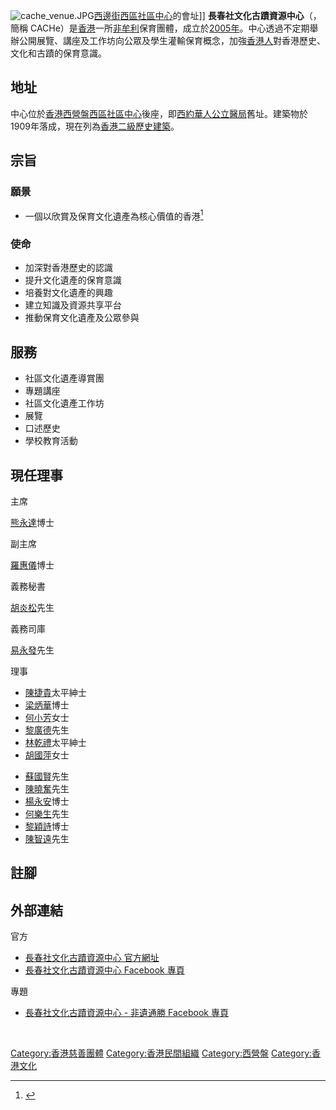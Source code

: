 {{Infobox Non-profit
|Non-profit_name   = 長春社文化古蹟資源中心 <br> The Conservancy Association Centre for Heritage
|Non-profit_logo   = [[File:Cache_logo_v.jpg|270px]]
|Non-profit_type   = [[文化保育|文化保育]]
|founded_date      = [[2005年|2005年]]
|founder           = 
|location          = {{HKG}}
|origins           = 
|key_people        = 
|area_served       = 香港
|product           = [[展覽|展覽]]<br>[[口述歷史|口述歷史]]<br>導賞活動<br>工作坊
|focus             = 文化保育
|method            = [[教育|社區教育]]
|revenue           = 
|endowment         = 
|num_volunteers    = 
|num_employees     = 
|num_members       = 
|subsid            = 
|owner             = 
|Non-profit_slogan = 
|homepage          = https://www.cache.org.hk
|dissolved         = 
|footnotes         = 
}}
[[File:cache_venue.JPG|thumb]][[西邊街|西邊街]][[西區社區中心|西區社區中心]]的會址]]
'''長春社文化古蹟資源中心'''（{{lang-en|The Conservancy Association Centre for Heritage}}，簡稱 CACHe）是[[香港|香港]]一所[[非牟利|非牟利]]保育團體，成立於[[2005年|2005年]]。中心透過不定期舉辦公開展覽、講座及工作坊向公眾及學生灌輸保育概念，加強[[香港人|香港人]]對香港歷史、文化和古蹟的保育意識。

==地址==
中心位於[[香港|香港]][[西營盤|西營盤]][[西區社區中心|西區社區中心]]後座，即[[西約華人公立醫局|西約華人公立醫局]]舊址。建築物於1909年落成，現在列為[[香港二級歷史建築|香港二級歷史建築]]。

==宗旨==
===願景===
*一個以欣賞及保育文化遺產為核心價值的香港<ref>{{cite web|author1=長春社文化古蹟資源中心|title=理念與架構|url=http://www.cache.org.hk/about.html|website=cache.org.hk|accessdate=2017-11-29|archive-date=2020-08-13|archive-url=https://web.archive.org/web/20200813073424/http://www.cache.org.hk/about.html|dead-url=no}}</ref>

===使命===
*加深對香港歷史的認識 
*提升文化遺產的保育意識 
*培養對文化遺產的興趣 
*建立知識及資源共享平台 
*推動保育文化遺產及公眾參與

==服務==
*社區文化遺產導賞團
*專題講座
*社區文化遺產工作坊
*展覽
*口述歷史
*學校教育活動

==現任理事==
;主席
[[熊永達|熊永達]]博士
;副主席
[[羅惠儀|羅惠儀]]博士
;義務秘書
[[胡炎松|胡炎松]]先生
;義務司庫
[[易永發|易永發]]先生
;理事
{{Col-begin}}
{{Col-2}}
*[[陳捷貴|陳捷貴]]太平紳士
*[[梁炳華|梁炳華]]博士 
*[[何小芳|何小芳]]女士 
*[[黎廣德|黎廣德]]先生 
*[[林乾禮|林乾禮]]太平紳士 
*[[胡國萍|胡國萍]]女士
{{Col-2}} 
*[[蘇國賢|蘇國賢]]先生 
*[[陳曉奮|陳曉奮]]先生 
*[[楊永安|楊永安]]博士 
*[[何樂生|何樂生]]先生 
*[[黎穎詩|黎穎詩]]博士 
*[[陳智遠|陳智遠]]先生
{{Col-end}}

==註腳==
{{reflist}}

==外部連結==
{{Col-begin}}
{{Col-2}}
;官方
* [http://www.cache.org.hk/ 長春社文化古蹟資源中心 官方網址] {{Wayback|url=http://www.cache.org.hk/ |date=20210116204746 }}
* [http://www.facebook.com/cache.org.hk 長春社文化古蹟資源中心 Facebook 專頁] {{Wayback|url=http://www.facebook.com/cache.org.hk |date=20200131085611 }}
{{Col-2}}
;專題
* [http://www.facebook.com/cache.ICH 長春社文化古蹟資源中心 - 非遺通勝 Facebook 專頁] {{Wayback|url=http://www.facebook.com/cache.ICH |date=20190710181044 }}
{{Col-end}}

<br>

[[Category:香港慈善團體|Category:香港慈善團體]]
[[Category:香港民間組織|Category:香港民間組織]]
[[Category:西營盤|Category:西營盤]]
[[Category:香港文化|Category:香港文化]]